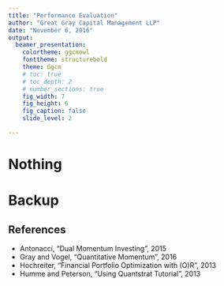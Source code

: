 ```yaml
---
title: "Performance Evaluation"
author: "Great Gray Capital Management LLP"
date: "November 6, 2016"
output:
  beamer_presentation:
    colortheme: ggcmowl
    fonttheme: structurebold
    theme: Ggcm
    # toc: true
    # toc_depth: 2
    # number_sections: true
    fig_width: 7
    fig_height: 6
    fig_caption: false
    slide_level: 2

---
```


# Nothing

# Backup

## References


- Antonacci, "Dual Momentum Investing", 2015
- Gray and Vogel, "Quantitative Momentum", 2016
- Hochreiter, "Financial Portfolio Optimization with (O)R", 2013
- Humme and Peterson, "Using Quantstrat Tutorial", 2013


